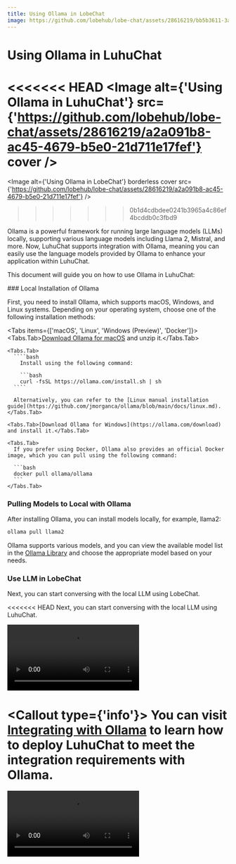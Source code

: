 ```yaml
---
title: Using Ollama in LobeChat
image: https://github.com/lobehub/lobe-chat/assets/28616219/bb5b3611-3aa8-4ec7-a6dc-f35a13b34d81
---
```


# Using Ollama in LuhuChat

<<<<<<< HEAD
<Image
  alt={'Using Ollama in LuhuChat'}
  src={'https://github.com/lobehub/lobe-chat/assets/28616219/a2a091b8-ac45-4679-b5e0-21d711e17fef'}
  cover
/>
=======
<Image alt={'Using Ollama in LobeChat'} borderless cover src={'https://github.com/lobehub/lobe-chat/assets/28616219/a2a091b8-ac45-4679-b5e0-21d711e17fef'} />
>>>>>>> 0b1d4cdbdee0241b3965a4c86ef4bcddb0c3fbd9

Ollama is a powerful framework for running large language models (LLMs) locally, supporting various language models including Llama 2, Mistral, and more. Now, LuhuChat supports integration with Ollama, meaning you can easily use the language models provided by Ollama to enhance your application within LuhuChat.

This document will guide you on how to use Ollama in LuhuChat:

<Steps>
  ### Local Installation of Ollama

  First, you need to install Ollama, which supports macOS, Windows, and Linux systems. Depending on your operating system, choose one of the following installation methods:

  <Tabs items={['macOS', 'Linux', 'Windows (Preview)', 'Docker']}>
    <Tabs.Tab>[Download Ollama for macOS](https://ollama.com/download) and unzip it.</Tabs.Tab>

    <Tabs.Tab>
      ````bash
        Install using the following command:

        ```bash
        curl -fsSL https://ollama.com/install.sh | sh
      ````

      Alternatively, you can refer to the [Linux manual installation guide](https://github.com/jmorganca/ollama/blob/main/docs/linux.md).
    </Tabs.Tab>

    <Tabs.Tab>[Download Ollama for Windows](https://ollama.com/download) and install it.</Tabs.Tab>

    <Tabs.Tab>
      If you prefer using Docker, Ollama also provides an official Docker image, which you can pull using the following command:

      ```bash
      docker pull ollama/ollama
      ```
    </Tabs.Tab>
  </Tabs>

  ### Pulling Models to Local with Ollama

  After installing Ollama, you can install models locally, for example, llama2:

  ```bash
  ollama pull llama2
  ```

  Ollama supports various models, and you can view the available model list in the [Ollama Library](https://ollama.com/library) and choose the appropriate model based on your needs.

  ### Use LLM in LobeChat

  Next, you can start conversing with the local LLM using LobeChat.

<<<<<<< HEAD
Next, you can start conversing with the local LLM using LuhuChat.

<Video
  width={832}
  height={468}
  src="https://github.com/lobehub/lobe-chat/assets/28616219/063788c8-9fef-4c6b-b837-96668ad6bc41"
/>

<Callout type={'info'}>
  You can visit [Integrating with Ollama](/en/self-hosting/examples/ollama) to learn how to deploy
  LuhuChat to meet the integration requirements with Ollama.
</Callout>
=======
  <Video height={524} inStep src="https://github.com/lobehub/lobe-chat/assets/28616219/063788c8-9fef-4c6b-b837-96668ad6bc41" />

  <Callout type={'info'}>
    You can visit [Integrating with Ollama](/en/self-hosting/examples/ollama) to learn how to deploy
    LobeChat to meet the integration requirements with Ollama.
  </Callout>
</Steps>
>>>>>>> 0b1d4cdbdee0241b3965a4c86ef4bcddb0c3fbd9

## Custom Configuration

You can find Ollama's configuration options in `Settings` -> `Language Model`, where you can configure Ollama's proxy, model name, and more.

<Image alt={'Ollama Service Provider Settings'} height={274} src={'https://github.com/lobehub/lobe-chat/assets/28616219/da0db930-78ce-4262-b648-2b9e43c565c3'} />
